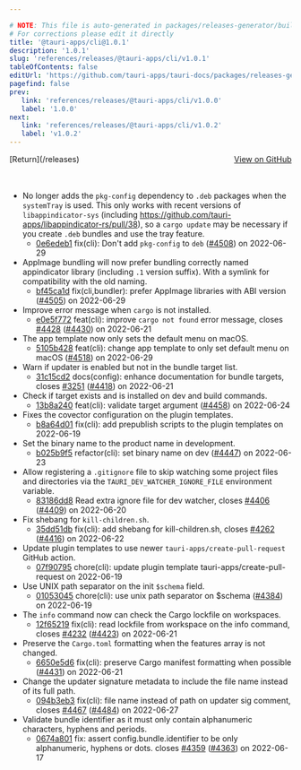 ```yaml
---

# NOTE: This file is auto-generated in packages/releases-generator/build.ts
# For corrections please edit it directly
title: '@tauri-apps/cli@1.0.1'
description: '1.0.1'
slug: 'references/releases/@tauri-apps/cli/v1.0.1'
tableOfContents: false
editUrl: 'https://github.com/tauri-apps/tauri-docs/packages/releases-generator/build.ts'
pagefind: false
prev:
   link: 'references/releases/@tauri-apps/cli/v1.0.0'
   label: '1.0.0'
next:
   link: 'references/releases/@tauri-apps/cli/v1.0.2'
   label: 'v1.0.2'
---
```


<div style="margin-bottom:3rem; display: flex; justify-content: space-between; align-items: center"><span>[Return](/releases)</span><span><a href="https://github.com/tauri-apps/tauri/releases/tag/@tauri-apps/cli-v1.0.1">View on GitHub</a></span></div>

- No longer adds the `pkg-config` dependency to `.deb` packages when the `systemTray` is used.
  This only works with recent versions of `libappindicator-sys` (including https://github.com/tauri-apps/libappindicator-rs/pull/38),
  so a `cargo update` may be necessary if you create `.deb` bundles and use the tray feature.
  - [0e6edeb1](https://www.github.com/tauri-apps/tauri/commit/0e6edeb14f379af1e02a7cebb4e3a5c9e87ebf7f) fix(cli): Don&#39;t add `pkg-config` to `deb` ([#4508](https://www.github.com/tauri-apps/tauri/pull/4508)) on 2022-06-29
- AppImage bundling will now prefer bundling correctly named appindicator library (including `.1` version suffix). With a symlink for compatibility with the old naming.
  - [bf45ca1d](https://www.github.com/tauri-apps/tauri/commit/bf45ca1df6691c05bdf72c5716cc01e89a7791d4) fix(cli,bundler): prefer AppImage libraries with ABI version ([#4505](https://www.github.com/tauri-apps/tauri/pull/4505)) on 2022-06-29
- Improve error message when `cargo` is not installed.
  - [e0e5f772](https://www.github.com/tauri-apps/tauri/commit/e0e5f772430f6349ec99ba891e601331e376e3c7) feat(cli): improve `cargo not found` error message, closes [#4428](https://www.github.com/tauri-apps/tauri/pull/4428) ([#4430](https://www.github.com/tauri-apps/tauri/pull/4430)) on 2022-06-21
- The app template now only sets the default menu on macOS.
  - [5105b428](https://www.github.com/tauri-apps/tauri/commit/5105b428c4726b2179cd4b3244350d1a1ee73734) feat(cli): change app template to only set default menu on macOS ([#4518](https://www.github.com/tauri-apps/tauri/pull/4518)) on 2022-06-29
- Warn if updater is enabled but not in the bundle target list.
  - [31c15cd2](https://www.github.com/tauri-apps/tauri/commit/31c15cd2bd94dbe39fb94982a15cbe02ac5d8925) docs(config): enhance documentation for bundle targets, closes [#3251](https://www.github.com/tauri-apps/tauri/pull/3251) ([#4418](https://www.github.com/tauri-apps/tauri/pull/4418)) on 2022-06-21
- Check if target exists and is installed on dev and build commands.
  - [13b8a240](https://www.github.com/tauri-apps/tauri/commit/13b8a2403d1353a8c3a643fbc6b6e862af68376e) feat(cli): validate target argument ([#4458](https://www.github.com/tauri-apps/tauri/pull/4458)) on 2022-06-24
- Fixes the covector configuration on the plugin templates.
  - [b8a64d01](https://www.github.com/tauri-apps/tauri/commit/b8a64d01bab11f955b7bbdf323d0afa1a3db4b64) fix(cli): add prepublish scripts to the plugin templates on 2022-06-19
- Set the binary name to the product name in development.
  - [b025b9f5](https://www.github.com/tauri-apps/tauri/commit/b025b9f581ac1a6ae0a26789c2be1e9928fb0282) refactor(cli): set binary name on dev ([#4447](https://www.github.com/tauri-apps/tauri/pull/4447)) on 2022-06-23
- Allow registering a `.gitignore` file to skip watching some project files and directories via the `TAURI_DEV_WATCHER_IGNORE_FILE` environment variable.
  - [83186dd8](https://www.github.com/tauri-apps/tauri/commit/83186dd89768407984db35fb67c3cc51f50ea8f5) Read extra ignore file for dev watcher, closes [#4406](https://www.github.com/tauri-apps/tauri/pull/4406) ([#4409](https://www.github.com/tauri-apps/tauri/pull/4409)) on 2022-06-20
- Fix shebang for `kill-children.sh`.
  - [35dd51db](https://www.github.com/tauri-apps/tauri/commit/35dd51db6826ec1eed7b90082b9eb6b2a699b627) fix(cli): add shebang for kill-children.sh, closes [#4262](https://www.github.com/tauri-apps/tauri/pull/4262) ([#4416](https://www.github.com/tauri-apps/tauri/pull/4416)) on 2022-06-22
- Update plugin templates to use newer `tauri-apps/create-pull-request` GitHub action.
  - [07f90795](https://www.github.com/tauri-apps/tauri/commit/07f9079532a42f3517d96faeaf46cad6176b31ac) chore(cli): update plugin template tauri-apps/create-pull-request on 2022-06-19
- Use UNIX path separator on the init `$schema` field.
  - [01053045](https://www.github.com/tauri-apps/tauri/commit/010530459ef62c48eed68ca965f2688accabcf69) chore(cli): use unix path separator on $schema ([#4384](https://www.github.com/tauri-apps/tauri/pull/4384)) on 2022-06-19
- The `info` command now can check the Cargo lockfile on workspaces.
  - [12f65219](https://www.github.com/tauri-apps/tauri/commit/12f65219ea75a51ebd38659ddce1563e015a036c) fix(cli): read lockfile from workspace on the info command, closes [#4232](https://www.github.com/tauri-apps/tauri/pull/4232) ([#4423](https://www.github.com/tauri-apps/tauri/pull/4423)) on 2022-06-21
- Preserve the `Cargo.toml` formatting when the features array is not changed.
  - [6650e5d6](https://www.github.com/tauri-apps/tauri/commit/6650e5d6720c215530ca1fdccd19bd2948dd6ca3) fix(cli): preserve Cargo manifest formatting when possible ([#4431](https://www.github.com/tauri-apps/tauri/pull/4431)) on 2022-06-21
- Change the updater signature metadata to include the file name instead of its full path.
  - [094b3eb3](https://www.github.com/tauri-apps/tauri/commit/094b3eb352bcf5de28414015e7c44290d619ea8c) fix(cli): file name instead of path on updater sig comment, closes [#4467](https://www.github.com/tauri-apps/tauri/pull/4467) ([#4484](https://www.github.com/tauri-apps/tauri/pull/4484)) on 2022-06-27
- Validate bundle identifier as it must only contain alphanumeric characters, hyphens and periods.
  - [0674a801](https://www.github.com/tauri-apps/tauri/commit/0674a80129d7c31bc93257849afc0a5069129fed) fix: assert config.bundle.identifier to be only alphanumeric, hyphens or dots. closes [#4359](https://www.github.com/tauri-apps/tauri/pull/4359) ([#4363](https://www.github.com/tauri-apps/tauri/pull/4363)) on 2022-06-17

